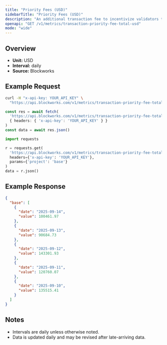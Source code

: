 ```yaml
---
title: "Priority Fees (USD)"
sidebarTitle: "Priority Fees (USD)"
description: "An additional transaction fee to incentivize validators to prioritize and execute transactions."
openapi: "GET /v1/metrics/transaction-priority-fee-total-usd"
mode: "wide"
---
```


## Overview

- **Unit:** USD
- **Interval:** daily
- **Source:** Blockworks

## Example Request

<CodeGroup>

```bash cURL
curl -H "x-api-key: YOUR_API_KEY" \
  "https://api.blockworks.com/v1/metrics/transaction-priority-fee-total-usd?project=base"
```

```typescript TypeScript
const res = await fetch(
  'https://api.blockworks.com/v1/metrics/transaction-priority-fee-total-usd?project=base',
  { headers: { 'x-api-key': 'YOUR_API_KEY' } }
)
const data = await res.json()
```

```python Python
import requests

r = requests.get(
  'https://api.blockworks.com/v1/metrics/transaction-priority-fee-total-usd',
  headers={'x-api-key': 'YOUR_API_KEY'},
  params={'project': 'base'}
)
data = r.json()
```

</CodeGroup>

## Example Response

```json
{
  "base": [
    {
      "date": "2025-09-14",
      "value": 100461.97
    },
    {
      "date": "2025-09-13",
      "value": 90684.73
    },
    {
      "date": "2025-09-12",
      "value": 143301.93
    },
    {
      "date": "2025-09-11",
      "value": 120760.07
    },
    {
      "date": "2025-09-10",
      "value": 135515.41
    }
  ]
}
```

## Notes
- Intervals are daily unless otherwise noted.
- Data is updated daily and may be revised after late-arriving data.